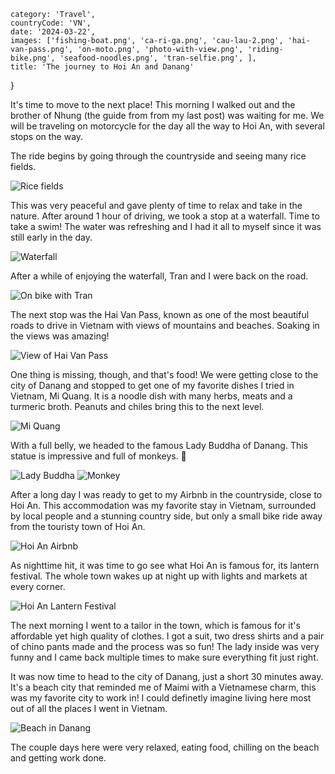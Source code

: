    category: 'Travel',
    countryCode: 'VN',
    date: '2024-03-22',
    images: ['fishing-boat.png', 'ca-ri-ga.png', 'cau-lau-2.png', 'hai-van-pass.png', 'on-moto.png', 'photo-with-view.png', 'riding-bike.png', 'seafood-noodles.png', 'tran-selfie.png', ],
    title: 'The journey to Hoi An and Danang'

}

It's time to move to the next place! This morning I walked out and the brother of Nhung (the guide from from my last post) was waiting for me. We will be traveling on motorcycle for the day all the way to Hoi An, with several stops on the way.

The ride begins by going through the countryside and seeing many rice fields.

![Rice fields](/hoi-an-danang/rice-fields.png 'Rice fields')

This was very peaceful and gave plenty of time to relax and take in the nature. After around 1 hour of driving, we took a stop at a waterfall. Time to take a swim! The water was refreshing and I had it all to myself since it was still early in the day.

![Waterfall](/hoi-an-danang/waterfall.png 'Waterfall')

After a while of enjoying the waterfall, Tran and I were back on the road.

![On bike with Tran](/hoi-an-danang/with-tran.png 'On bike with Tran')

The next stop was the Hai Van Pass, known as one of the most beautiful roads to drive in Vietnam with views of mountains and beaches. Soaking in the views was amazing!

![View of Hai Van Pass](/hoi-an-danang/hai-van-pass-green.png 'View of Hai Van Pass')

One thing is missing, though, and that's food! We were getting close to the city of Danang and stopped to get one of my favorite dishes I tried in Vietnam, Mi Quang. It is a noodle dish with many herbs, meats and a turmeric broth. Peanuts and chiles bring this to the next level.

![Mi Quang](/hoi-an-danang/mi-quang.png 'Mi Quang')

With a full belly, we headed to the famous Lady Buddha of Danang. This statue is impressive and full of monkeys. 🐒

![Lady Buddha](/hoi-an-danang/lady-buddha.png 'Lady Buddha')
![Monkey](/hoi-an-danang/monkey.png 'Monkey')

After a long day I was ready to get to my Airbnb in the countryside, close to Hoi An. This accommodation was my favorite stay in Vietnam, surrounded by local people and a stunning country side, but only a small bike ride away from the touristy town of Hoi An.

![Hoi An Airbnb](/hoi-an-danang/airbnb-view.png 'Hoi An Airbnb')

As nighttime hit, it was time to go see what Hoi An is famous for, its lantern festival. The whole town wakes up at night up with lights and markets at every corner.

![Hoi An Lantern Festival](/hoi-an-danang/lantern-festival.png 'Hoi An Lantern Festival')

The next morning I went to a tailor in the town, which is famous for it's affordable yet high quality of clothes. I got a suit, two dress shirts and a pair of chino pants made and the process was so fun! The lady inside was very funny and I came back multiple times to make sure everything fit just right.

It was now time to head to the city of Danang, just a short 30 minutes away. It's a beach city that reminded me of Maimi with a Vietnamese charm, this was my favorite city to work in! I could definetly imagine living here most out of all the places I went in Vietnam.

![Beach in Danang](/hoi-an-danang/danang-beach.png 'Beach in Danang')

The couple days here were very relaxed, eating food, chilling on the beach and getting work done.
